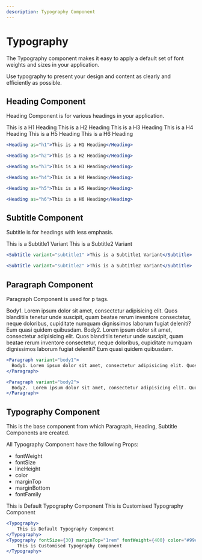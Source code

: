 ```yaml
---
description: Typography Component
---
```



# Typography

The Typography component makes it easy to apply a default set of font weights and sizes in your application.

Use typography to present your design and content as clearly and efficiently as possible.


## Heading Component

Heading Component is for various headings in your application.

<DisplayExample alignItems="flex-start" >

<Heading as="h1">This is a H1 Heading</Heading>
<Heading as="h2">This is a H2 Heading</Heading>
<Heading as="h3">This is a H3 Heading</Heading>
<Heading as="h4">This is a H4 Heading</Heading>
<Heading as="h5">This is a H5 Heading</Heading>
<Heading as="h6">This is a H6 Heading</Heading>


</DisplayExample>

```jsx
<Heading as="h1">This is a H1 Heading</Heading>

<Heading as="h2">This is a H2 Heading</Heading>

<Heading as="h3">This is a H3 Heading</Heading>

<Heading as="h4">This is a H4 Heading</Heading>

<Heading as="h5">This is a H5 Heading</Heading>

<Heading as="h6">This is a H6 Heading</Heading>
```

## Subtitle Component

Subtitle is for headings with less emphasis.

<DisplayExample alignItems="flex-start">

<Subtitle variant="subtitle1" >This is a Subtitle1 Variant</Subtitle>
<Subtitle variant="subtitle2" >This is a Subtitle2 Variant</Subtitle>


</DisplayExample>

```jsx
<Subtitle variant="subtitle1" >This is a Subtitle1 Variant</Subtitle>

<Subtitle variant="subtitle2" >This is a Subtitle2 Variant</Subtitle>
```

## Paragraph Component

Paragraph Component is used for p tags.

<DisplayExample alignItems="flex-start">

<Paragraph variant="body1">
  Body1. Lorem ipsum dolor sit amet, consectetur adipisicing elit. Quos blanditiis tenetur unde suscipit, quam beatae rerum inventore consectetur, neque doloribus, cupiditate numquam dignissimos laborum fugiat deleniti? Eum quasi quidem quibusdam.
</Paragraph>

<Paragraph variant="body2">
  Body2.  Lorem ipsum dolor sit amet, consectetur adipisicing elit. Quos blanditiis tenetur unde suscipit, quam beatae rerum inventore consectetur, neque doloribus, cupiditate numquam dignissimos laborum fugiat deleniti? Eum quasi quidem quibusdam.
</Paragraph>
</DisplayExample>

```jsx
<Paragraph variant="body1">
  Body1. Lorem ipsum dolor sit amet, consectetur adipisicing elit. Quos blanditiis tenetur unde suscipit, quam beatae rerum inventore consectetur, neque doloribus, cupiditate numquam dignissimos laborum fugiat deleniti? Eum quasi quidem quibusdam.
</Paragraph>

<Paragraph variant="body2">
  Body2.  Lorem ipsum dolor sit amet, consectetur adipisicing elit. Quos blanditiis tenetur unde suscipit, quam beatae rerum inventore consectetur, neque doloribus, cupiditate numquam dignissimos laborum fugiat deleniti? Eum quasi quidem quibusdam.
</Paragraph>
```

## Typography Component

This is the base component from which Paragraph, Heading, Subtitle Components are created.

All Typography Component have the following Props:

- fontWeight
- fontSize
- lineHeight
- color
- marginTop
- marginBottom
- fontFamily

<DisplayExample alignItems="flex-start">
<Typography>
    This is Default Typography Component
</Typography>
<Typography fontSize={30} fontWeight={400} color="#99e" marginTop="1rem" marginBottom={"1rem"} >
    This is Customised Typography Component
</Typography>
</DisplayExample>

```jsx
<Typography>
    This is Default Typography Component
</Typography>
<Typography fontSize={30} marginTop="1rem" fontWeight={400} color="#99e" marginBottom="1rem" >
    This is Customised Typography Component
</Typography>
```
